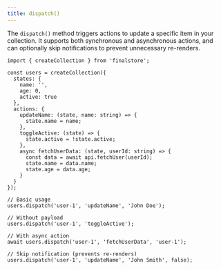 ```yaml
---
title: dispatch()
---
```


The `dispatch()` method triggers actions to update a specific item in your collection. It supports both synchronous and asynchronous actions, and can optionally skip notifications to prevent unnecessary re-renders.

```tsx
import { createCollection } from 'finalstore';

const users = createCollection({
  states: {
    name: '',
    age: 0,
    active: true
  },
  actions: {
    updateName: (state, name: string) => {
      state.name = name;
    },
    toggleActive: (state) => {
      state.active = !state.active;
    },
    async fetchUserData: (state, userId: string) => {
      const data = await api.fetchUser(userId);
      state.name = data.name;
      state.age = data.age;
    }
  }
});

// Basic usage
users.dispatch('user-1', 'updateName', 'John Doe');

// Without payload
users.dispatch('user-1', 'toggleActive');

// With async action
await users.dispatch('user-1', 'fetchUserData', 'user-1');

// Skip notification (prevents re-renders)
users.dispatch('user-1', 'updateName', 'John Smith', false);
```
